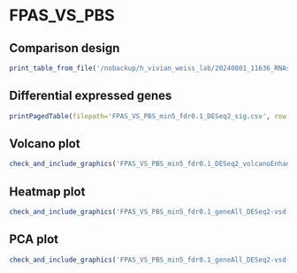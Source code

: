 
# FPAS_VS_PBS


## Comparison design


```r
print_table_from_file('/nobackup/h_vivian_weiss_lab/20240801_11636_RNAseq_mouse/deseq2_proteincoding_genetable/result/FPAS_VS_PBS.design', 0)
```


## Differential expressed genes


```r
printPagedTable(filepath='FPAS_VS_PBS_min5_fdr0.1_DESeq2_sig.csv', row.names=1, escape=TRUE, digits=0, nsmall=0)
```


## Volcano plot


```r
check_and_include_graphics('FPAS_VS_PBS_min5_fdr0.1_DESeq2_volcanoEnhanced.png')
```


## Heatmap plot


```r
check_and_include_graphics('FPAS_VS_PBS_min5_fdr0.1_geneAll_DESeq2-vsd-heatmap.png')
```


## PCA plot


```r
check_and_include_graphics('FPAS_VS_PBS_min5_fdr0.1_geneAll_DESeq2-vsd-pca.png')
```



